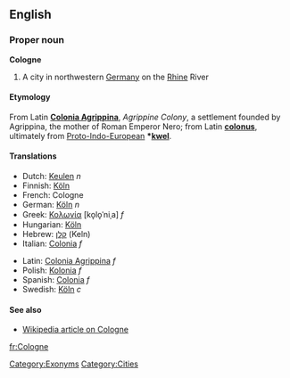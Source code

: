 ==English==
===Proper noun===
'''Cologne'''

#A city in northwestern [[Germany]] on the [[Rhine]] River

====Etymology====
From Latin '''[[Colonia Agrippina]]''', ''Agrippine Colony'', a settlement founded by Agrippina, the mother of Roman Emperor Nero; from Latin '''[[colonus]]''', ultimately from [[Proto-Indo-European]] '''*[[kwel]]'''.

====Translations====
{{top}}
*Dutch: [[Keulen]] ''n''
*Finnish: [[Köln]]
*French: Cologne
*German: [[Köln]] ''n''
*Greek: [[Κολωνία]] [ko̞lo̞ˈniˌa] ''f''
*Hungarian: [[Köln]]
*Hebrew: [[קלן]] (Keln)
*Italian: [[Colonia]] ''f''
{{mid}}
*Latin: [[Colonia Agrippina]] ''f''
*Polish: [[Kolonia]] ''f''
*Spanish: [[Colonia]] ''f''
*Swedish: [[Köln]] ''c''
{{bottom}}

====See also====
*[[w:Cologne|Wikipedia article on Cologne]]


[[Category:Exonyms]]
[[Category:Cities]]

[[fr:Cologne]]